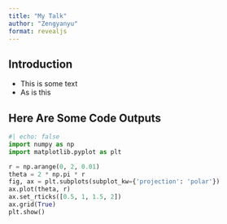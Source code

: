 ```yaml
---
title: "My Talk"
author: "Zengyanyu"
format: revealjs
---
```


## Introduction

- This is some text
- As is this

## Here Are Some Code Outputs

```python
#| echo: false
import numpy as np
import matplotlib.pyplot as plt

r = np.arange(0, 2, 0.01)
theta = 2 * np.pi * r
fig, ax = plt.subplots(subplot_kw={'projection': 'polar'})
ax.plot(theta, r)
ax.set_rticks([0.5, 1, 1.5, 2])
ax.grid(True)
plt.show()
```